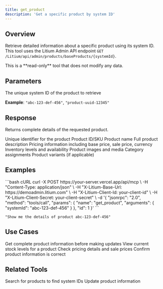 ```yaml
---
title: get_product
description: 'Get a specific product by system ID'
---
```


## Overview

Retrieve detailed information about a specific product using its system ID. This tool uses the Litium Admin API endpoint `GET /Litium/api/admin/products/baseProducts/{systemId}`.

<Info>
  This is a **read-only** tool that does not modify any data.
</Info>

## Parameters

<ParamField path="systemId" type="string" required>
  The unique system ID of the product to retrieve
  
  **Example**: `"abc-123-def-456"`, `"product-uuid-12345"`
</ParamField>

## Response

Returns complete details of the requested product.

<ResponseField name="systemId" type="string">
  Unique identifier for the product
</ResponseField>

<ResponseField name="id" type="string">
  Product ID/SKU
</ResponseField>

<ResponseField name="name" type="string">
  Product name
</ResponseField>

<ResponseField name="description" type="string">
  Full product description
</ResponseField>

<ResponseField name="price" type="object">
  Pricing information including base price, sale price, currency
</ResponseField>

<ResponseField name="stock" type="object">
  Inventory levels and availability
</ResponseField>

<ResponseField name="images" type="array">
  Product images and media
</ResponseField>

<ResponseField name="categories" type="array">
  Category assignments
</ResponseField>

<ResponseField name="variants" type="array">
  Product variants (if applicable)
</ResponseField>

## Examples

<CodeGroup>
```bash cURL
curl -X POST https://your-server.vercel.app/api/mcp \
  -H "Content-Type: application/json" \
  -H "X-Litium-Base-Url: https://demoadmin.litium.com" \
  -H "X-Litium-Client-Id: your-client-id" \
  -H "X-Litium-Client-Secret: your-client-secret" \
  -d '{
    "jsonrpc": "2.0",
    "method": "tools/call",
    "params": {
      "name": "get_product",
      "arguments": {
        "systemId": "abc-123-def-456"
      }
    },
    "id": 1
  }'
```

```text Natural Language (AI)
"Show me the details of product abc-123-def-456"
```
</CodeGroup>

## Use Cases

<AccordionGroup>
  <Accordion title="View Product Details" icon="eye">
    Get complete product information before making updates
  </Accordion>

  <Accordion title="Check Inventory" icon="boxes">
    View current stock levels for a product
  </Accordion>

  <Accordion title="Review Pricing" icon="dollar-sign">
    Check pricing details and sale prices
  </Accordion>

  <Accordion title="Verify Product Data" icon="check">
    Confirm product information is correct
  </Accordion>
</AccordionGroup>

## Related Tools

<CardGroup cols={2}>
  <Card title="search_products" icon="magnifying-glass" href="/tools/products/search-products">
    Search for products to find system IDs
  </Card>
  <Card title="update_product" icon="pen-to-square" href="/tools/products/update-product">
    Update product information
  </Card>
</CardGroup>

